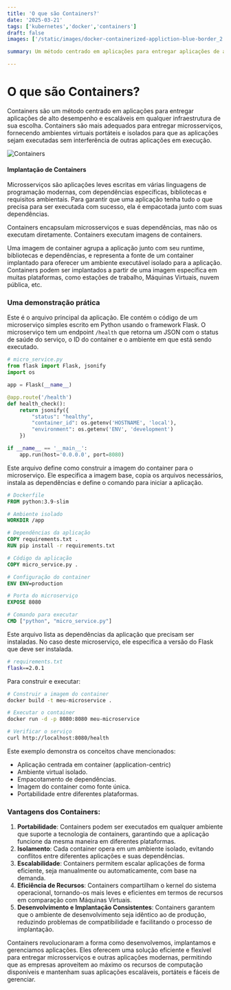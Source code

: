 ```yaml
---
title: 'O que são Containers?'
date: '2025-03-21'
tags: ['kubernetes','docker','containers']
draft: false
images: ['/static/images/docker-containerized-appliction-blue-border_2.png']

summary: Um método centrado em aplicações para entregar aplicações de alto desempenho e escaláveis em qualquer infraestrutura de sua escolha.

---
```



# O que são Containers?

Containers são um método centrado em aplicações para entregar aplicações de alto desempenho e escaláveis em qualquer infraestrutura de sua escolha. Containers são mais adequados para entregar microsserviços, fornecendo ambientes virtuais portáteis e isolados para que as aplicações sejam executadas sem interferência de outras aplicações em execução.

![Containers](https://www.docker.com/app/uploads/2021/11/docker-containerized-appliction-blue-border_2.png)


#### Implantação de Containers

Microsserviços são aplicações leves escritas em várias linguagens de programação modernas, com dependências específicas, bibliotecas e requisitos ambientais. Para garantir que uma aplicação tenha tudo o que precisa para ser executada com sucesso, ela é empacotada junto com suas dependências.

Containers encapsulam microsserviços e suas dependências, mas não os executam diretamente. Containers executam imagens de containers.

Uma imagem de container agrupa a aplicação junto com seu runtime, bibliotecas e dependências, e representa a fonte de um container implantado para oferecer um ambiente executável isolado para a aplicação. Containers podem ser implantados a partir de uma imagem específica em muitas plataformas, como estações de trabalho, Máquinas Virtuais, nuvem pública, etc.

### Uma demonstração prática

Este é o arquivo principal da aplicação. Ele contém o código de um microserviço simples escrito em Python usando o framework Flask. O microserviço tem um endpoint `/health` que retorna um JSON com o status de saúde do serviço, o ID do container e o ambiente em que está sendo executado.

```python
# micro_service.py
from flask import Flask, jsonify
import os

app = Flask(__name__)

@app.route('/health')
def health_check():
    return jsonify({
        "status": "healthy",
        "container_id": os.getenv('HOSTNAME', 'local'),
        "environment": os.getenv('ENV', 'development')
    })

if __name__ == '__main__':
    app.run(host='0.0.0.0', port=8080)
```

Este arquivo define como construir a imagem do container para o microserviço. Ele especifica a imagem base, copia os arquivos necessários, instala as dependências e define o comando para iniciar a aplicação.

```dockerfile
# Dockerfile
FROM python:3.9-slim

# Ambiente isolado
WORKDIR /app

# Dependências da aplicação
COPY requirements.txt .
RUN pip install -r requirements.txt

# Código da aplicação
COPY micro_service.py .

# Configuração do container
ENV ENV=production

# Porta do microserviço
EXPOSE 8080

# Comando para executar
CMD ["python", "micro_service.py"]
```

Este arquivo lista as dependências da aplicação que precisam ser instaladas. No caso deste microserviço, ele especifica a versão do Flask que deve ser instalada.

```bash
# requirements.txt
flask==2.0.1
```

Para construir e executar:

```bash
# Construir a imagem do container
docker build -t meu-microservice .

# Executar o container
docker run -d -p 8080:8080 meu-microservice

# Verificar o serviço
curl http://localhost:8080/health
```

Este exemplo demonstra os conceitos chave mencionados:
- Aplicação centrada em container (application-centric)
- Ambiente virtual isolado.
- Empacotamento de dependências.
- Imagem do container como fonte única.
- Portabilidade entre diferentes plataformas.


### Vantagens dos Containers:
1. **Portabilidade**: Containers podem ser executados em qualquer ambiente que suporte a tecnologia de containers, garantindo que a aplicação funcione da mesma maneira em diferentes plataformas.
2. **Isolamento**: Cada container opera em um ambiente isolado, evitando conflitos entre diferentes aplicações e suas dependências.
3. **Escalabilidade**: Containers permitem escalar aplicações de forma eficiente, seja manualmente ou automaticamente, com base na demanda.
4. **Eficiência de Recursos**: Containers compartilham o kernel do sistema operacional, tornando-os mais leves e eficientes em termos de recursos em comparação com Máquinas Virtuais.
5. **Desenvolvimento e Implantação Consistentes**: Containers garantem que o ambiente de desenvolvimento seja idêntico ao de produção, reduzindo problemas de compatibilidade e facilitando o processo de implantação.


Containers revolucionaram a forma como desenvolvemos, implantamos e gerenciamos aplicações. Eles oferecem uma solução eficiente e flexível para entregar microsserviços e outras aplicações modernas, permitindo que as empresas aproveitem ao máximo os recursos de computação disponíveis e mantenham suas aplicações escaláveis, portáteis e fáceis de gerenciar.